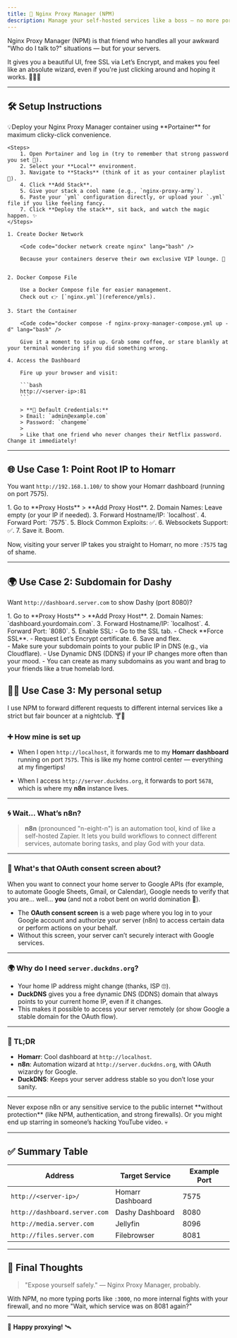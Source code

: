 ```yaml
---
title: 🧭 Nginx Proxy Manager (NPM)
description: Manage your self-hosted services like a boss — no more port typing madness.
---
```



Nginx Proxy Manager (NPM) is that friend who handles all your awkward "Who do I talk to?" situations — but for your servers.

It gives you a beautiful UI, free SSL via Let’s Encrypt, and makes you feel like an absolute wizard, even if you're just clicking around and hoping it works. 🧙‍♂️✨

---

## 🛠 Setup Instructions

<Aside type="tip">
    💡Deploy your Nginx Proxy Manager container using **Portainer** for maximum clicky-click convenience.

    <Steps>
        1. Open Portainer and log in (try to remember that strong password you set 👀).
        2. Select your **Local** environment.
        3. Navigate to **Stacks** (think of it as your container playlist 🎵).
        4. Click **Add Stack**.
        5. Give your stack a cool name (e.g., `nginx-proxy-army`).
        6. Paste your `yml` configuration directly, or upload your `.yml` file if you like feeling fancy.
        7. Click **Deploy the stack**, sit back, and watch the magic happen. ✨
    </Steps>
</Aside>


<Steps>

    1. Create Docker Network

        <Code code="docker network create nginx" lang="bash" />

        Because your containers deserve their own exclusive VIP lounge. 💃


    2. Docker Compose File

        Use a Docker Compose file for easier management.
        Check out 👉 [`nginx.yml`](reference/ymls).

    3. Start the Container

        <Code code="docker compose -f nginx-proxy-manager-compose.yml up -d" lang="bash" />

        Give it a moment to spin up. Grab some coffee, or stare blankly at your terminal wondering if you did something wrong.

    4. Access the Dashboard

        Fire up your browser and visit:

        ```bash
        http://<server-ip>:81
        ```

        > **🔐 Default Credentials:**
        > Email: `admin@example.com`
        > Password: `changeme`
        >
        > Like that one friend who never changes their Netflix password. Change it immediately!

</Steps>

---

## 🌐 Use Case 1: Point Root IP to Homarr

You want `http://192.168.1.100/` to show your Homarr dashboard (running on port 7575).

<Steps>
    1. Go to **Proxy Hosts** > **Add Proxy Host**.
    2. Domain Names: Leave empty (or your IP if needed).
    3. Forward Hostname/IP: `localhost`.
    4. Forward Port: `7575`.
    5. Block Common Exploits: ✅.
    6. Websockets Support: ✅.
    7. Save it. Boom.
</Steps>

Now, visiting your server IP takes you straight to Homarr, no more `:7575` tag of shame.

---

## 🌍 Use Case 2: Subdomain for Dashy

Want `http://dashboard.server.com` to show Dashy (port 8080)?

<Steps>
    1. Go to **Proxy Hosts** > **Add Proxy Host**.
    2. Domain Names: `dashboard.yourdomain.com`.
    3. Forward Hostname/IP: `localhost`.
    4. Forward Port: `8080`.
    5. Enable SSL:
        - Go to the SSL tab.
        - Check **Force SSL**.
        - Request Let’s Encrypt certificate.
    6. Save and flex.
</Steps>

<Aside type="tip">
    - Make sure your subdomain points to your public IP in DNS (e.g., via Cloudflare).
    - Use Dynamic DNS (DDNS) if your IP changes more often than your mood.
    - You can create as many subdomains as you want and brag to your friends like a true homelab lord.
</Aside>

## 🧑‍💻 Use Case 3: My personal setup

I use NPM to forward different requests to different internal services like a strict but fair bouncer at a nightclub. 🍸🚪

### ➕ How mine is set up

- When I open `http://localhost`, it forwards me to my **Homarr dashboard** running on port `7575`. This is like my home control center — everything at my fingertips!

- When I access `http://server.duckdns.org`, it forwards to port `5678`, which is where my **n8n** instance lives.

---

### 🌀 Wait… What’s n8n?

> **n8n** (pronounced "n-eight-n") is an automation tool, kind of like a self-hosted Zapier.
> It lets you build workflows to connect different services, automate boring tasks, and play God with your data.

---

### 🔑 What's that OAuth consent screen about?

When you want to connect your home server to Google APIs (for example, to automate Google Sheets, Gmail, or Calendar), Google needs to verify that you are... well... **you** (and not a robot bent on world domination 🤖).

- The **OAuth consent screen** is a web page where you log in to your Google account and authorize your server (n8n) to access certain data or perform actions on your behalf.
- Without this screen, your server can’t securely interact with Google services.

---

### 🌍 Why do I need `server.duckdns.org`?

- Your home IP address might change (thanks, ISP 🙄).
- **DuckDNS** gives you a free dynamic DNS (DDNS) domain that always points to your current home IP, even if it changes.
- This makes it possible to access your server remotely (or show Google a stable domain for the OAuth flow).

---

### 💬 TL;DR

- **Homarr**: Cool dashboard at `http://localhost`.
- **n8n**: Automation wizard at `http://server.duckdns.org`, with OAuth wizardry for Google.
- **DuckDNS**: Keeps your server address stable so you don’t lose your sanity.

---

<Aside type="caution">
    Never expose n8n or any sensitive service to the public internet **without protection** (like NPM, authentication, and strong firewalls). Or you might end up starring in someone’s hacking YouTube video. 💀
</Aside>

---

## ✅ Summary Table

| Address                       | Target Service    | Example Port |
|-------------------------------| ----------------- | ------------ |
| `http://<server-ip>/`         | Homarr Dashboard  | 7575         |
| `http://dashboard.server.com` | Dashy Dashboard   | 8080         |
| `http://media.server.com`     | Jellyfin          | 8096         |
| `http://files.server.com`     | Filebrowser       | 8081         |

---

## 💬 Final Thoughts

> "Expose yourself safely."
> — Nginx Proxy Manager, probably.

With NPM, no more typing ports like `:3000`, no more internal fights with your firewall, and no more "Wait, which service was on 8081 again?"

---

🎉 **Happy proxying!** 🛰️
